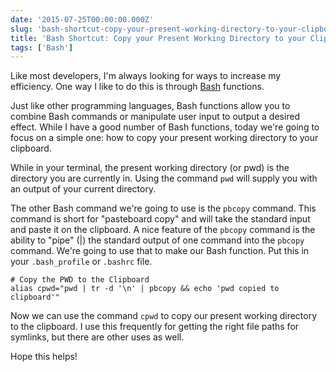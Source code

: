 ```yaml
---
date: '2015-07-25T00:00:00.000Z'
slug: 'bash-shortcut-copy-your-present-working-directory-to-your-clipboard'
title: 'Bash Shortcut: Copy your Present Working Directory to your Clipboard'
tags: ['Bash']
---
```


Like most developers, I'm always looking for ways to increase my efficiency. One way I like to do this is through [Bash](<https://en.wikipedia.org/wiki/Bash_(Unix_shell)>) functions.

Just like other programming languages, Bash functions allow you to combine Bash commands or manipulate user input to output a desired effect. While I have a good number of Bash functions, today we're going to focus on a simple one: how to copy your present working directory to your clipboard.

While in your terminal, the present working directory (or pwd) is the directory you are currently in. Using the command `pwd` will supply you with an output of your current directory.

The other Bash command we're going to use is the `pbcopy` command. This command is short for "pasteboard copy" and will take the standard input and paste it on the clipboard. A nice feature of the `pbcopy` command is the ability to "pipe" (|) the standard output of one command into the `pbcopy` command. We're going to use that to make our Bash function. Put this in your `.bash_profile` or `.bashrc` file.

```
# Copy the PWD to the Clipboard
alias cpwd="pwd | tr -d '\n' | pbcopy && echo 'pwd copied to clipboard'"

```

Now we can use the command `cpwd` to copy our present working directory to the clipboard. I use this frequently for getting the right file paths for symlinks, but there are other uses as well.

Hope this helps!
